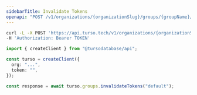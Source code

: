 ```yaml
---
sidebarTitle: Invalidate Tokens
openapi: "POST /v1/organizations/{organizationSlug}/groups/{groupName}/auth/rotate"
---
```


<RequestExample>

```bash cURL
curl -L -X POST 'https://api.turso.tech/v1/organizations/{organizationSlug}/groups/{groupName}/auth/rotate' \
-H 'Authorization: Bearer TOKEN'
```

```ts Node.js
import { createClient } from "@tursodatabase/api";

const turso = createClient({
  org: "...",
  token: "",
});

const response = await turso.groups.invalidateTokens("default");
```

</RequestExample>
